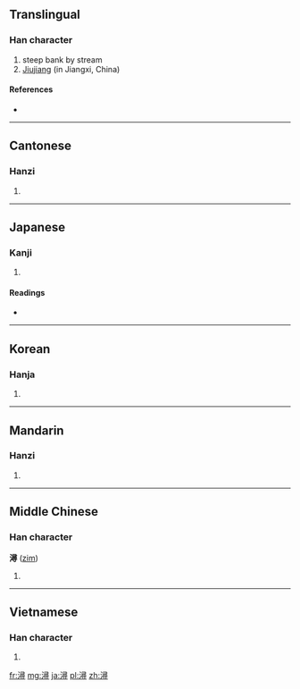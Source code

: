{{also|浔}}
==Translingual==

===Han character===
{{Han char|rn=85|rad=水|as=12|sn=15|four=3714<sub>6</sub>|canj=水尸一戈 (ESMI)}}

# steep bank by stream
# [[Jiujiang]] (in Jiangxi, China)<!--needs to be verified-->

====References====
* {{Han ref|kx=0650.220|dkj=18280|dj=1061.030|hdz=31748.010|uh=6F6F|ud=28527|bh=BCF1|bd=48369}}

----

==Cantonese==

===Hanzi===
{{yue-hanzi|jyut=|y=cham4|sim=浔}}

# {{defn|lang=yue|sort=水12}}

----

==Japanese==

===Kanji===
{{ja-kanji|grade=|rs=水12}}

# {{defn|lang=ja|sort=水12}}

====Readings====
* {{ja-readings|on=[[じん]] (jin)|kun=[[ふち]] (fuchi)}}

----

==Korean==

===Hanja===
{{ko-hanja|hangeul=심|eumhun=|rv=sim|mr=sim|y=sim}}

# {{defn|lang=ko|sort=水12}}

----

==Mandarin==

===Hanzi===
{{cmn-hanzi|sim=浔|pin=[[xún]] ([[xun2]])|wg=hsün<sup>2</sup>}}

# {{defn|lang=cmn|sort=水12}}

----

==Middle Chinese==

===Han character===
'''潯''' ([[zim]])

# {{defn|Middle Chinese|sort=水12}}

----

==Vietnamese==

===Han character===
{{vi-hantu|[[tầm]]|rs=水12}}

# {{defn|lang=vi|sort=水12}}

[[fr:潯]]
[[mg:潯]]
[[ja:潯]]
[[pl:潯]]
[[zh:潯]]
